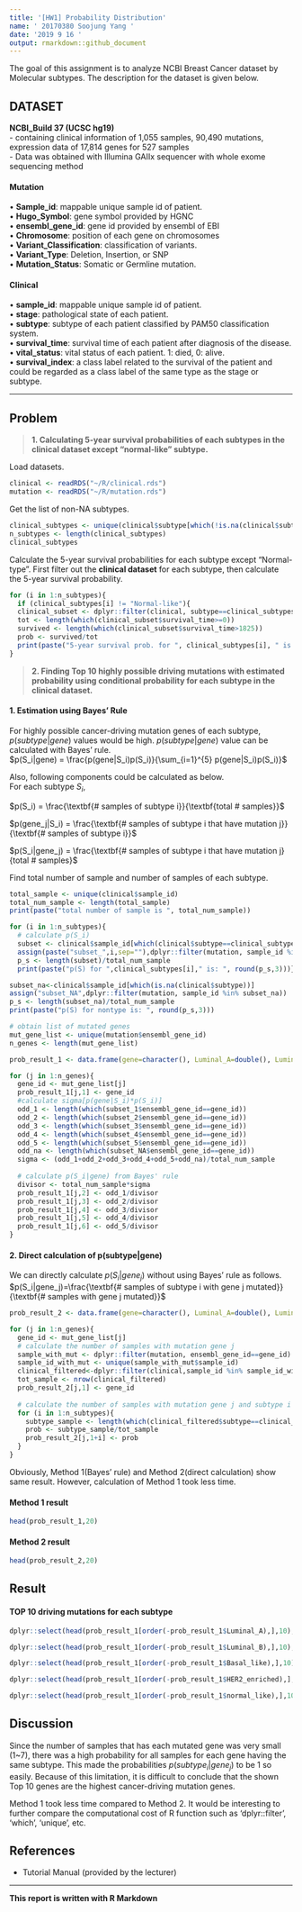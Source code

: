 ```yaml
---
title: '[HW1] Probability Distribution'
name: ' 20170380 Soojung Yang '
date: '2019 9 16 '
output: rmarkdown::github_document
---
```


The goal of this assignment is to analyze NCBI Breast Cancer dataset by Molecular subtypes. The description for the dataset is given below.   

## DATASET  
**NCBI_Build 37 (UCSC hg19)**   
- containing clinical information of 1,055 samples, 90,490 mutations, expression data of 17,814 genes for 527 samples  
- Data was obtained with Illumina GAIIx sequencer with whole exome sequencing method

#### Mutation  
• **Sample_id**: mappable unique sample id of patient.  
• **Hugo_Symbol**: gene symbol provided by HGNC  
• **ensembl_gene_id**: gene id provided by ensembl of EBI  
• **Chromosome**: position of each gene on chromosomes  
• **Variant_Classification**: classification of variants.  
• **Variant_Type**: Deletion, Insertion, or SNP  
• **Mutation_Status**: Somatic or Germline mutation.  

#### Clinical
• **sample_id**: mappable unique sample id of patient.  
• **stage**: pathological state of each patient.   
• **subtype**: subtype of each patient classified by PAM50 classification system.  
• **survival_time**: survival time of each patient after diagnosis of the disease.  
• **vital_status**: vital status of each patient. 1: died, 0: alive.   
• **survival_index**: a class label related to the survival of the patient and could be regarded as a class label of the same type as the stage or subtype.  

***
## Problem
> **1. Calculating 5-year survival probabilities of each subtypes in the clinical dataset except “normal-like” subtype.**

Load datasets.  
```r
clinical <- readRDS("~/R/clinical.rds")
mutation <- readRDS("~/R/mutation.rds")
```

Get the list of non-NA subtypes.
```r
clinical_subtypes <- unique(clinical$subtype[which(!is.na(clinical$subtype))])
n_subtypes <- length(clinical_subtypes)
clinical_subtypes
```

Calculate the 5-year survival probabilities for each subtype except "Normal-type". First filter out the **clinical dataset** for each subtype, then calculate the 5-year survival probability. 
```r
for (i in 1:n_subtypes){
  if (clinical_subtypes[i] != "Normal-like"){
  clinical_subset <- dplyr::filter(clinical, subtype==clinical_subtypes[i])
  tot <- length(which(clinical_subset$survival_time>=0))
  survived <- length(which(clinical_subset$survival_time>1825))
  prob <- survived/tot
  print(paste("5-year survival prob. for ", clinical_subtypes[i], " is: ", round(prob,3)))}
}
```

> **2. Finding Top 10 highly possible driving mutations with estimated probability using conditional probability for each subtype in the clinical dataset.**

#### 1. Estimation using Bayes' Rule

For highly possible cancer-driving mutation genes of each subtype, $p(subtype|gene)$ values would be high. $p(subtype|gene)$ value can be calculated with Bayes' rule.  
$p(S_i|gene) = \frac{p(gene|S_i)p(S_i)}{\sum_{i=1}^{5} p(gene|S_i)p(S_i)}$  
  

Also, following components could be calculated as below.  
For each subtype $S_i$,  
  
$p(S_i) = \frac{\textbf{# samples of subtype i}}{\textbf{total # samples}}$  
  
$p(gene_j|S_i) = \frac{\textbf{# samples of subtype i that have mutation j}}{\textbf{# samples of subtype i}}$  
  
$p(S_i|gene_j) = \frac{\textbf{# samples of subtype i that have mutation j}{total # samples}$

Find total number of sample and number of samples of each subtype.  
```r
total_sample <- unique(clinical$sample_id)
total_num_sample <- length(total_sample)
print(paste("total number of sample is ", total_num_sample))

for (i in 1:n_subtypes){
  # calculate p(S_i)
  subset <- clinical$sample_id[which(clinical$subtype==clinical_subtypes[i])]
  assign(paste("subset_",i,sep=""),dplyr::filter(mutation, sample_id %in% subset))
  p_s <- length(subset)/total_num_sample
  print(paste("p(S) for ",clinical_subtypes[i]," is: ", round(p_s,3)))}

subset_na<-clinical$sample_id[which(is.na(clinical$subtype))]
assign("subset_NA",dplyr::filter(mutation, sample_id %in% subset_na))
p_s <- length(subset_na)/total_num_sample
print(paste("p(S) for nontype is: ", round(p_s,3)))

```

 
 
```r
# obtain list of mutated genes
mut_gene_list <- unique(mutation$ensembl_gene_id)
n_genes <- length(mut_gene_list)

prob_result_1 <- data.frame(gene=character(), Luminal_A=double(), Luminal_B=double(), Basal_like=double(), HER2_enriched=double(), normal_like=double(), stringsAsFactors = FALSE)

for (j in 1:n_genes){
  gene_id <- mut_gene_list[j]
  prob_result_1[j,1] <- gene_id
  #calculate sigma[p(gene|S_i)*p(S_i)]
  odd_1 <- length(which(subset_1$ensembl_gene_id==gene_id))
  odd_2 <- length(which(subset_2$ensembl_gene_id==gene_id))
  odd_3 <- length(which(subset_3$ensembl_gene_id==gene_id))
  odd_4 <- length(which(subset_4$ensembl_gene_id==gene_id))
  odd_5 <- length(which(subset_5$ensembl_gene_id==gene_id))
  odd_na <- length(which(subset_NA$ensembl_gene_id==gene_id))
  sigma <- (odd_1+odd_2+odd_3+odd_4+odd_5+odd_na)/total_num_sample
  
  # calculate p(S_i|gene) from Bayes' rule
  divisor <- total_num_sample*sigma
  prob_result_1[j,2] <- odd_1/divisor
  prob_result_1[j,3] <- odd_2/divisor
  prob_result_1[j,4] <- odd_3/divisor
  prob_result_1[j,5] <- odd_4/divisor
  prob_result_1[j,6] <- odd_5/divisor
}
```


#### 2. Direct calculation of p(subtype|gene)  
We can directly calculate $p(S_i|gene_j)$ without using Bayes' rule as follows.  
$p(S_i|gene_j)=\frac{\textbf{# samples of subtype i with gene j mutated}}{\textbf{# samples with gene j mutated}}$

```r
prob_result_2 <- data.frame(gene=character(), Luminal_A=double(), Luminal_B=double(), Basal_like=double(), HER2_enriched=double(), normal_like=double(), stringsAsFactors = FALSE)

for (j in 1:n_genes){
  gene_id <- mut_gene_list[j]
  # calculate the number of samples with mutation gene j
  sample_with_mut <- dplyr::filter(mutation, ensembl_gene_id==gene_id)
  sample_id_with_mut <- unique(sample_with_mut$sample_id)
  clinical_filtered<-dplyr::filter(clinical,sample_id %in% sample_id_with_mut)
  tot_sample <- nrow(clinical_filtered)
  prob_result_2[j,1] <- gene_id
  
  # calculate the number of samples with mutation gene j and subtype i 
  for (i in 1:n_subtypes){
    subtype_sample <- length(which(clinical_filtered$subtype==clinical_subtypes[i]))
    prob <- subtype_sample/tot_sample
    prob_result_2[j,1+i] <- prob
  }
}

```

Obviously, Method 1(Bayes' rule) and Method 2(direct calculation) show same result. However, calculation of Method 1 took less time. 

#### Method 1 result  
```r
head(prob_result_1,20)
```

#### Method 2 result  
```r
head(prob_result_2,20)
```

## Result 

#### TOP 10 driving mutations for each subtype  
```r
dplyr::select(head(prob_result_1[order(-prob_result_1$Luminal_A),],10),gene,Luminal_A)
```
```r
dplyr::select(head(prob_result_1[order(-prob_result_1$Luminal_B),],10),gene,Luminal_B)
```
```r
dplyr::select(head(prob_result_1[order(-prob_result_1$Basal_like),],10),gene,Basal_like)
```
```r
dplyr::select(head(prob_result_1[order(-prob_result_1$HER2_enriched),],10),gene,HER2_enriched)
```
```r
dplyr::select(head(prob_result_1[order(-prob_result_1$normal_like),],10),gene,normal_like)
```


## Discussion  

Since the number of samples that has each mutated gene was very small (1~7), there was a high probability for all samples for each gene having the same subtype. This made the probabilities $p(subtype_i|gene_j)$ to be 1 so easily.
Because of this limitation, it is difficult to conclude that the shown Top 10 genes are the highest cancer-driving mutation genes.  
  
Method 1 took less time compared to Method 2. It would be interesting to further compare the computational cost of R function such as 'dplyr::filter', 'which', 'unique', etc.

## References  
* Tutorial Manual (provided by the lecturer)  

***
**This report is written with R Markdown** 
